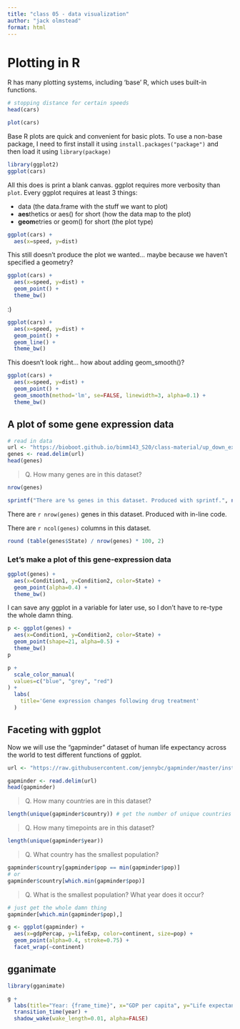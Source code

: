 ```yaml
---
title: "class 05 - data visualization"
author: "jack olmstead"
format: html
---
```


# Plotting in R

R has many plotting systems, including 'base' R, which uses built-in functions.

```r
# stopping distance for certain speeds
head(cars)
```

```r
plot(cars)
```

Base R plots are quick and convenient for basic plots. To use a non-base package, I need to first install it using `install.packages("package")` and then load it using `library(package)`

```r
library(ggplot2)
ggplot(cars) 
```

All this does is print a blank canvas. ggplot requires more verbosity than `plot`. Every ggplot requires at least 3 things:

-   data (the data.frame with the stuff we want to plot)
-   **aes**thetics or aes() for short (how the data map to the plot)
-   **geom**etries or geom() for short (the plot type)

```r
ggplot(cars) +
  aes(x=speed, y=dist)
```
This still doesn't produce the plot we wanted... maybe because we haven't specified a geometry?

```r
ggplot(cars) +
  aes(x=speed, y=dist) +
  geom_point() +
  theme_bw()
```
:)

```r
ggplot(cars) +
  aes(x=speed, y=dist) +
  geom_point() +
  geom_line() +
  theme_bw()
```
This doesn't look right... how about adding geom_smooth()?

```r
ggplot(cars) +
  aes(x=speed, y=dist) +
  geom_point() +
  geom_smooth(method='lm', se=FALSE, linewidth=3, alpha=0.1) +
  theme_bw()
```

## A plot of some gene expression data
```r
# read in data
url <- "https://bioboot.github.io/bimm143_S20/class-material/up_down_expression.txt"
genes <- read.delim(url)
head(genes)
```

> Q. How many genes are in this dataset?

```r
nrow(genes)

sprintf("There are %s genes in this dataset. Produced with sprintf.", nrow(genes))
```

There are `r nrow(genes)` genes in this dataset. Produced with in-line code.

There are `r ncol(genes)` columns in this dataset.

```r
round (table(genes$State) / nrow(genes) * 100, 2)
```

### Let's make a plot of this gene-expression data
```r
ggplot(genes) +
  aes(x=Condition1, y=Condition2, color=State) +
  geom_point(alpha=0.4) +
  theme_bw()
```

I can save any ggplot in a variable for later use, so I don't have to re-type the whole damn thing.
```r
p <- ggplot(genes) +
  aes(x=Condition1, y=Condition2, color=State) +
  geom_point(shape=21, alpha=0.5) +
  theme_bw()
p
```

```r
p + 
  scale_color_manual(
  values=c("blue", "grey", "red")
) +
  labs(
    title='Gene expression changes following drug treatment'
  )
```


## Faceting with ggplot
Now we will use the "gapminder" dataset of human life expectancy across the world to test different functions of ggplot.

```r
url <- "https://raw.githubusercontent.com/jennybc/gapminder/master/inst/extdata/gapminder.tsv"

gapminder <- read.delim(url)
head(gapminder)
```

> Q. How many countries are in this dataset?

```r
length(unique(gapminder$country)) # get the number of unique countries
```

> Q. How many timepoints are in this dataset?

```r
length(unique(gapminder$year))
```

> Q. What country has the smallest population?

```r
gapminder$country[gapminder$pop == min(gapminder$pop)]
# or
gapminder$country[which.min(gapminder$pop)]
```

> Q. What is the smallest population? What year does it occur?

```r
# just get the whole damn thing
gapminder[which.min(gapminder$pop),]
```

```r
g <- ggplot(gapminder) +
  aes(x=gdpPercap, y=lifeExp, color=continent, size=pop) + 
  geom_point(alpha=0.4, stroke=0.75) +
  facet_wrap(~continent)
```

## gganimate
```r
library(gganimate)
```

```r
g + 
  labs(title="Year: {frame_time}", x="GDP per capita", y="Life expectancy") +
  transition_time(year) +
  shadow_wake(wake_length=0.01, alpha=FALSE)
```










